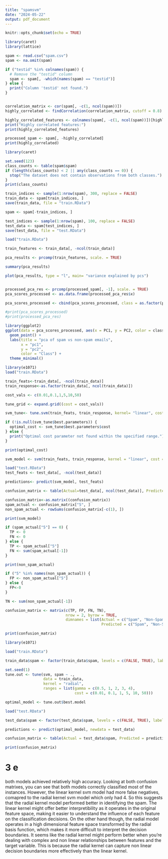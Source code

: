 ```yaml
---
title: "spamsvm"
date: "2024-05-22"
output: pdf_document
---
```


```r
knitr::opts_chunk$set(echo = TRUE)
```

```r

library(caret)
library(lattice)

spam <- read.csv("spam.csv")
spam <- na.omit(spam)

if ("testid" %in% colnames(spam)) {
  # Remove the "testid" column
  spam <- spam[, -which(names(spam) == "testid")]
} else {
  print("Column 'testid' not found.")
}


correlation_matrix <- cor(spam[, -c(1, ncol(spam))])
highly_correlated <- findCorrelation(correlation_matrix, cutoff = 0.8)  # 

highly_correlated_features <- colnames(spam[, -c(1, ncol(spam))])[highly_correlated]
print("Highly correlated features:")
print(highly_correlated_features)

processed_spam <- spam[, -highly_correlated]  
print(highly_correlated)

```

```r

library(caret)

set.seed(123)
class_counts <- table(spam$spam)
if (length(class_counts) < 2 || any(class_counts == 0)) {
  stop("The dataset does not contain observations from both classes.")
}
print(class_counts)

train_indices <- sample(1:nrow(spam), 300, replace = FALSE)
train_data <- spam[train_indices, ]
save(train_data, file = "train.RData")

spam <- spam[-train_indices, ]

test_indices <- sample(1:nrow(spam), 100, replace = FALSE)
test_data <- spam[test_indices, ]
save(test_data, file = "test.RData")
```

```r
load("train.RData")

train_features <- train_data[, -ncol(train_data)]

pca_results <- prcomp(train_features, scale. = TRUE)

summary(pca_results)

plot(pca_results, type = "l", main= "variance explained by pcs")


processed_pca_res <- prcomp(processed_spam[, -1], scale. = TRUE)
pca_scores_processed <- as.data.frame(processed_pca_res$x)

pca_scores_processed <- cbind(pca_scores_processed, class = as.factor(processed_spam$spam))

#print(pca_scores_processed)
#print(processed_pca_res)

library(ggplot2)
ggplot(data = pca_scores_processed, aes(x = PC1, y = PC2, color = class)) +
  geom_point() +
  labs(title = "pca of spam vs non-spam emails",
       x = "pc1",
       y = "pc2",
       color = "Class") +
  theme_minimal()


```
```r

library(e1071)
load("train.RData")

train_feats<-train_data[, -ncol(train_data)]
train_response<-as.factor(train_data[, ncol(train_data)])

cost_vals <- c(0.01,0.1,1,5,10,50)

tune_grid <- expand.grid((cost = cost_vals))

svm_tune<- tune.svm(train_feats, train_response, kernel= "linear", cost = cost_vals)

if (!is.null(svm_tune$best.parameters)) {
  optimal_cost <- svm_tune$best.parameters$cost
} else {
  print("Optimal cost parameter not found within the specified range.")
}

print(optimal_cost)

svm_model <- svm(train_feats, train_response, kernel = "linear", cost = optimal_cost)

load("test.RData")
test_feats <- test_data[, -ncol(test_data)]

predictions<- predict(svm_model, test_feats)

confusion_matrix <- table(Actual=test_data[, ncol(test_data)], Predicted =predictions)

confusion_matrix<-as.matrix((confusion_matrix))
spam_actual <- confusion_matrix["5", ]
non_spam_actual <- rowSums(confusion_matrix[-c(1), ])

print(svm_model)

if (spam_actual["5"] == 0) {
  TP <- 0
  FN <- 0
} else {
  TP <- spam_actual["5"]
  FN <- sum(spam_actual[-1])
}

print(non_spam_actual)

if ("5" %in% names(non_spam_actual)) {
  FP <- non_spam_actual["5"]
} else {
  FP<-0
}

TN <- sum(non_spam_actual[-1])

confusion_matrix <- matrix(c(TP, FP, FN, TN),
                           nrow = 2, byrow = TRUE,
                           dimnames = list(Actual = c("Spam", "Non-Spam"),
                                           Predicted = c("Spam", "Non-Spam")))

print(confusion_matrix)


```
```r
library(e1071)

load("train.RData")

train_data$spam <- factor(train_data$spam, levels = c(FALSE, TRUE), labels = c("Non-Spam", "Spam"))

set.seed(1) 
tune.out <- tune(svm, spam ~ .,
                 data = train_data,
                 kernel = "radial",
                 ranges = list(gamma = c(0.5, 1, 2, 3, 4),
                               cost = c(0.01, 0.1, 1, 5, 10, 50)))

optimal_model <- tune.out$best.model

load("test.RData")

test_data$spam <- factor(test_data$spam, levels = c(FALSE, TRUE), labels = c("Non-Spam", "Spam"))

predictions <- predict(optimal_model, newdata = test_data)

confusion_matrix <- table(Actual = test_data$spam, Predicted = predictions)

print(confusion_matrix)

```
# 3 e

both models achieved relatively high accuracy. Looking at both confusion matrixes, you can see that both models correctly classified most of the instances. However, the linear kernel svm model had more false negatives, comapred to the radial kernel svm model which only had 4. So this suggests that the radial kernel model performed better in identifying the spam. 
The linear kernel might offer better interpretibility as it operates in the original feature space, making it easier to understand the influence of each feature on the classification decisions. On the other hand though, the radial model operates in a high dimensional feature space transformed by the radial basis function, which makes it more difficult to interpret the decision boundaries. 
It seems like the radial kernel might perform better when you're dealing with complex and non linear relationships between features and the target variable. This is because the radial kernel can capture non linear decision boundaries more effectively than the linear kernel. 

